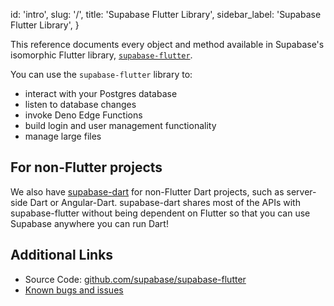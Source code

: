 
  id: 'intro',
  slug: '/',
  title: 'Supabase Flutter Library',
  sidebar_label: 'Supabase Flutter Library',
}

This reference documents every object and method available in Supabase's isomorphic Flutter library, [`supabase-flutter`](https://pub.dev/packages/supabase_flutter).

You can use the `supabase-flutter` library to:

- interact with your Postgres database
- listen to database changes
- invoke Deno Edge Functions
- build login and user management functionality
- manage large files

## For non-Flutter projects

We also have [supabase-dart](https://github.com/supabase-community/supabase-dart) for non-Flutter Dart projects, such as server-side Dart or Angular-Dart.
supabase-dart shares most of the APIs with supabase-flutter without being dependent on Flutter so that you can use Supabase anywhere you can run Dart!

## Additional Links

- Source Code: [github.com/supabase/supabase-flutter](https://github.com/supabase/supabase-flutter)
- [Known bugs and issues](https://github.com/supabase/supabase-flutter/issues)



